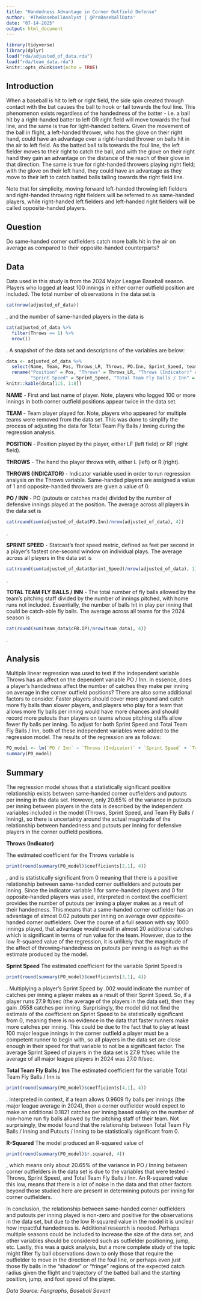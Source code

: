 ```yaml
---
title: "Handedness Advantage in Corner Outfield Defense"
author: '#TheBaseballAnalyst | @ProBaseballData'
date: "07-14-2025"
output: html_document
---
```


```r
library(tidyverse)
library(dplyr)
load("rda/adjusted_of_data.rda")
load("rda/team_data.rda")
knitr::opts_chunk$set(echo = TRUE)
```

## Introduction

When a baseball is hit to left or right field, the side spin created through contact with the bat causes the ball to hook or tail towards the foul line. This phenomenon exists regardless of the handedness of the batter - i.e. a ball hit by a right-handed batter to left OR right field will move towards the foul line, and the same is true for light-handed batters. Given the movement of the ball in flight, a left-handed thrower, who has the glove on their right hand, could have an advantage over a right-handed thrower on balls hit in the air to left field. As the batted ball tails towards the foul line, the left fielder moves to their right to catch the ball, and with the glove on their right hand they gain an advantage on the distance of the reach of their glove in that direction. The same is true for right-handed throwers playing right field; with the glove on their left hand, they could have an advantage as they move to their left to catch batted balls tailing towards the right field line.

Note that for simplicity, moving forward left-handed throwing left fielders and right-handed throwing right fielders will be referred to as same-handed players, while right-handed left fielders and left-handed right fielders will be called opposite-handed players.

## Question

Do same-handed corner outfielders catch more balls hit in the air on average as compared to their opposite-handed counterparts?

## Data

Data used in this study is from the 2024 Major League Baseball season. Players who logged at least 100 innings in either corner outfield position are included. The total number of observations in the data set is
```r
cat(nrow(adjusted_of_data))
```
, and the number of same-handed players in the data is
```r
cat(adjusted_of_data %>%
  filter(Throws == 1) %>%
  nrow())
```
. A snapshot of the data set and descriptions of the variables are below:
```r
data <- adjusted_of_data %>%
  select(Name, Team, Pos, Throws_LR, Throws, PO.Inn, Sprint_Speed, teamFB.Inn) %>%
  rename("Position" = Pos, "Throws" = Throws_LR, "Throws (Indicator)" = Throws, "PO / Inn" = PO.Inn,
         "Sprint Speed" = Sprint_Speed, "Total Team Fly Balls / Inn" = teamFB.Inn)
knitr::kable(data[1:5, 1:8])
```

**NAME** - First and last name of player. Note, players who logged 100 or more innings in both corner outfield positions appear twice in the data set.

**TEAM** - Team player played for. Note, players who appeared for multiple teams were removed from the data set. This was done to simplify the process of adjusting the data for Total Team Fly Balls / Inning during the regression analysis. 
  
**POSITION** - Position played by the player, either LF (left field) or RF (right field).

**THROWS** - The hand the player throws with, either L (left) or R (right).

**THROWS (INDICATOR)** - Indicator variable used in order to run regression analysis on the Throws variable. Same-handed players are assigned a value of 1 and opposite-handed throwers are given a value of 0.
  
**PO / INN** - PO (putouts or catches made) divided by the number of defensive innings played at the position. The average across all players in the data set is
```r
cat(round(sum(adjusted_of_data$PO.Inn)/nrow(adjusted_of_data), 4))
```
.

**SPRINT SPEED** - Statcast’s foot speed metric, defined as feet per second in a player’s fastest one-second window on individual plays. The average across all players in the data set is
```r
cat(round(sum(adjusted_of_data$Sprint_Speed)/nrow(adjusted_of_data), 1))
```
.

**TOTAL TEAM FLY BALLS / INN** - The total number of fly balls allowed by the team's pitching staff divided by the number of innings pitched, with home runs not included. Essentially, the number of balls hit in play per inning that could be catch-able fly balls. The average across all teams for the 2024 season is
```r
cat(round(sum(team_data$cFB.IP)/nrow(team_data), 4))
```
.

## Analysis

Multiple linear regression was used to test if the independent variable Throws has an affect on the dependent variable PO / Inn. In essence, does a player's handedness affect the number of catches they make per inning on average in the corner outfield positions? There are also some additional factors to consider. Faster players should cover more ground and catch more fly balls than slower players, and players who play for a team that allows more fly balls per inning would have more chances and should record more putouts than players on teams whose pitching staffs allow fewer fly balls per inning. To adjust for both Sprint Speed and Total Team Fly Balls / Inn, both of these independent variables were added to the regression model. The results of the regression are as follows:

```r
PO_model <- lm(`PO / Inn` ~ `Throws (Indicator)` + `Sprint Speed` + `Total Team Fly Balls / Inn`, data = data)
summary(PO_model)
```

## Summary

The regression model shows that a statistically significant positive relationship exists between same-handed corner outfielders and putouts per inning in the data set. However, only 20.65% of the variance in putouts per inning between players in the data is described by the independent variables included in the model (Throws, Sprint Speed, and Team Fly Balls / Inning), so there is uncertainty around the actual magnitude of the relationship between handedness and putouts per inning for defensive players in the corner outfield positions.

**Throws (Indicator)**

The estimated coefficient for the Throws variable is 
```r
print(round(summary(PO_model)$coefficients[2,1], 4))
```
, and is statistically significant from 0 meaning that there is a positive relationship between same-handed corner outfielders and putouts per inning. Since the indicator variable 1 for same-handed players and 0 for opposite-handed players was used, interpreted in context the coefficient provides the number of putouts per inning a player makes as a result of their handedness. This means that a same-handed corner outfielder has an advantage of almost 0.02 putouts per inning on average over opposite-handed corner outfielders. Over the course of a full season with say 1000 innings played, that advantage would result in almost 20 additional catches which is significant in terms of run value for the team. However, due to the low R-squared value of the regression, it is unlikely that the magnitude of the affect of throwing-handedness on putouts per inning is as high as the estimate produced by the model.

**Sprint Speed**
The estimated coefficient for the variable Sprint Speed is 
```r
print(round(summary(PO_model)$coefficients[3,1], 4))
```
. Multiplying a player's Sprint Speed by .002 would indicate the number of catches per inning a player makes as a result of their Sprint Speed. So, if a player runs 27.9 ft/sec (the average of the players in the data set), then they gain .0558 catches per inning. Surprisingly, the model did not find the estimate of the coefficient on Sprint Speed to be statistically significant from 0, meaning there is no evidence in the data that faster runners make more catches per inning. This could be due to the fact that to play at least 100 major league innings in the corner outfield a player must be a competent runner to begin with, so all players in the data set are close enough in their speed for that variable to not be a significant factor. The average Sprint Speed of players in the data set is 27.9 ft/sec while the average of all major league players in 2024 was 27.0 ft/sec.

**Total Team Fly Balls / Inn**
The estimated coefficient for the variable Total Team Fly Balls / Inn is 
```r
print(round(summary(PO_model)$coefficients[4,1], 4))
```
. Interpreted in context, if a team allows 0.9609 fly balls per innings (the major league average in 2024), then a corner outfielder would expect to make an additional 0.1821 catches per inning based solely on the number of non-home run fly balls allowed by the pitching staff of their team. Not surprisingly, the model found that the relationship between Total Team Fly Balls / Inning and Putouts / Inning to be statistically significant from 0.

**R-Squared**
The model produced an R-squared value of 
```r
print(round(summary(PO_model)$r.squared, 4))
```
, which means only about 20.65% of the variance in PO / Inning between corner outfielders in the data set is due to the variables that were tested - Throws, Sprint Speed, and Total Team Fly Balls / Inn. An R-squared value this low, means that there is a lot of noise in the data and that other factors beyond those studied here are present in determining putouts per inning for corner outfielders.

In conclusion, the relationship between same-handed corner outfielders and putouts per inning played is non-zero and positive for the observations in the data set, but due to the low R-squared value in the model it is unclear how impactful handedness is. Additional research is needed. Perhaps multiple seasons could be included to increase the size of the data set, and other variables should be considered such as outfielder positioning, jump, etc. Lastly, this was a quick analysis, but a more complete study of the topic might filter fly ball observations down to only those that require the outfielder to move in the direction of the foul line, or perhaps even just those fly balls in the "shadow" or "fringe" regions of the expected catch radius given the flight and trajectory of the batted ball and the starting position, jump, and foot speed of the player.

 
*Data Source: Fangraphs, Baseball Savant*